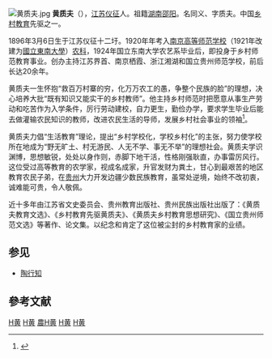 [[File:黄质夫.jpg|thumb]]
'''黄质夫'''（{{bd|1896年||1963年}}），[[江苏|江苏]][[仪征|仪征]]人。祖籍[[湖南|湖南]][[邵阳|邵阳]]。名同义、字质夫。中国[[乡村教育|乡村教育]]先驱之一。

1896年3月6日生于江苏仪征十二圩。1920年年考入[[南京高等师范学校|南京高等师范学校]]（1921年改建为[[國立東南大學|國立東南大學]]）[[南京农业大学|农科]]，1924年国立东南大学农艺系毕业后，即投身于乡村师范教育事业。创办主持江苏界首、南京栖霞、浙江湘湖和国立贵州师范学校，前后长达20余年。

黄质夫一生怀抱“救百万村寨的穷，化万万农工的愚，争整个民族的脸”的理想，决心培养大批“既有知识又能实干的乡村教师”。他主持乡村师范时把愿意从事生产劳动和吃苦作为入学条件，厉行劳动建校，自力更生，勤俭办学，要求学生毕业后能去做灌输农民知识的教师，改进农民生活的导师，发展乡村社会事业的领袖<ref>{{cite news|title=陈立夫两次为乡村教育家黄质夫题词|url=http://epaper.dfsc.com.cn/html/2012-04/18/content_182192.htm|accessdate=2013-04-29|newspaper=石狮日报}}{{dead link|date=2018年5月 |bot=InternetArchiveBot |fix-attempted=yes }}</ref>。

黄质夫力倡“生活教育”理论，提出“乡村学校化，学校乡村化”的主张，努力使学校所在地成为“野无旷土、村无游民、人无不学、事无不举”的理想社会。黄质夫学识渊博，思想敏锐，处处以身作则，赤脚下地干活，性格刚强耿直，办事雷厉风行。这位受过高等教育的农学家，视成名成家，升官发财为粪土，甘心到最艰苦的地区教育农民子弟，在[[贵州|贵州]]大力开发边疆少数民族教育，虽常处逆境，始终不改初衷，诚难能可贵，令人敬佩。

近十多年由江苏省文史委员会、贵州教育出版社、贵州民族出版社出版了：《黄质夫教育文选》、《乡村教育先驱黄质夫》、《黄质夫乡村教育思想研究》、《国立贵州师范文选》等著作、论文集。以纪念和肯定了这位被尘封的乡村教育家的业绩。

==参见==
*[[陶行知|陶行知]]

==參考文献==
{{reflist}}

[[Category:中国教育家|H黄]]
[[Category:扬州人|H黄]]
[[Category:南京高等師範學校校友|農H黄]]
[[Category:1896年出生|H黄]]
[[Category:1963年逝世|H黄]]